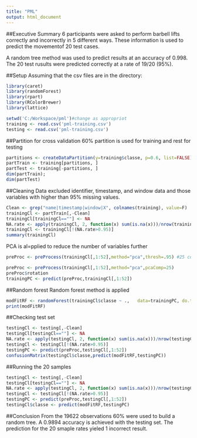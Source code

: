 ```yaml
---
title: "PML"
output: html_document
---
```



##Executive Summary
6 participants were asked to perform barbell lifts correctly and incorrectly in 5 different ways. These information is used to predict the movementof 20 test cases.

A random tree method was used to predict results at an accuracy of 0.998. The 20 test rusults were predicted correctly at a rate of 19/20 (95%).

##Setup
Assuming that the csv files are in the directory:
```r
library(caret)
library(randomForest)
library(rpart) 
library(RColorBrewer)
library(lattice)
```

```r
setwd('C:/Workspace/pml')#change as appropriot 
training <- read.csv('pml-training.csv')
testing <- read.csv('pml-training.csv')
```

##Partition for cross validation
60% partition is used for training and rest for testing

```r
partitions <- createDataPartition(y=training$classe, p=0.6, list=FALSE)
partTrain <- training[partitions, ]
partTest <- training[-partitions, ]
dim(partTrain); 
dim(partTest)
```

##Cleaning Data
excluded identifier, timestamp, and window data and those variables with higher than 95% missing values.
```r
Clean <- grep("name|timestamp|window|X", colnames(training), value=F) 
trainingCl <- partTrain[,-Clean]
trainingCl[trainingCl==""] <- NA
NA.rate <- apply(trainingCl, 2, function(x) sum(is.na(x)))/nrow(trainingCl)
trainingCl <- trainingCl[!(NA.rate>0.95)]
summary(trainingCl)
```
PCA is al=pplied to reduce the number of variables further
```r
preProc <- preProcess(trainingCl[,1:52],method="pca",thresh=.95) #25 components are required

preProc <- preProcess(trainingCl[,1:52],method="pca",pcaComp=25) 
preProc$rotation
trainingPC <- predict(preProc,trainingCl[,1:52])
```

##Random forest
Random forest method is applied
```r
modFitRF <- randomForest(trainingCl$classe ~ .,   data=trainingPC, do.trace=F)
print(modFitRF)
```

##Checking test set
```r
testingCl <- testing[,-Clean]
testingCl[testingCl==""] <- NA
NA.rate <- apply(testingCl, 2, function(x) sum(is.na(x)))/nrow(testingCl)
testingCl <- testingCl[!(NA.rate>0.95)]
testingPC <- predict(preProc,testingCl[,1:52])
confusionMatrix(testingCl$classe,predict(modFitRF,testingPC))
```

##Running the 20 samples
```r
testingCl <- testing[,-Clean]
testingCl[testingCl==""] <- NA
NA.rate <- apply(testingCl, 2, function(x) sum(is.na(x)))/nrow(testingCl)
testingCl <- testingCl[!(NA.rate>0.95)]
testingPC <- predict(preProc,testingCl[,1:52])
testingCl$classe <- predict(modFitRF,testingPC)
```

##Conclusion
From the 19622 observations 60% were used to build a random tree. A 0.9894 accuracy is achieved with the testing set. The prediction for the 20 smaple rates yieled 1 incorrect result. 
